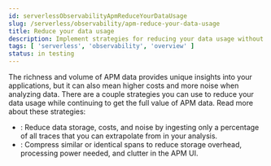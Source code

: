 ```yaml
---
id: serverlessObservabilityApmReduceYourDataUsage
slug: /serverless/observability/apm-reduce-your-data-usage
title: Reduce your data usage
description: Implement strategies for reducing your data usage without compromising the ability to analyze APM data.
tags: [ 'serverless', 'observability', 'overview' ]
status: in testing
---
```




<Testing />

The richness and volume of APM data provides unique insights into your applications, but it can
also mean higher costs and more noise when analyzing data. There are a couple strategies you can
use to reduce your data usage while continuing to get the full value of APM data. Read more about
these strategies:

* <DocLink id="serverlessObservabilityApmTransactionSampling" />: Reduce data storage, costs, and
noise by ingesting only a percentage of all traces that you can extrapolate from in your analysis.
* <DocLink id="serverlessObservabilityApmCompressSpans" />: Compress similar or identical spans to
reduce storage overhead, processing power needed, and clutter in the APM UI.

<Feedback slug="/serverless/observability/apm-reduce-your-data-usage" filepath="docs/apm/apm-reduce-your-data-usage.mdx" />
